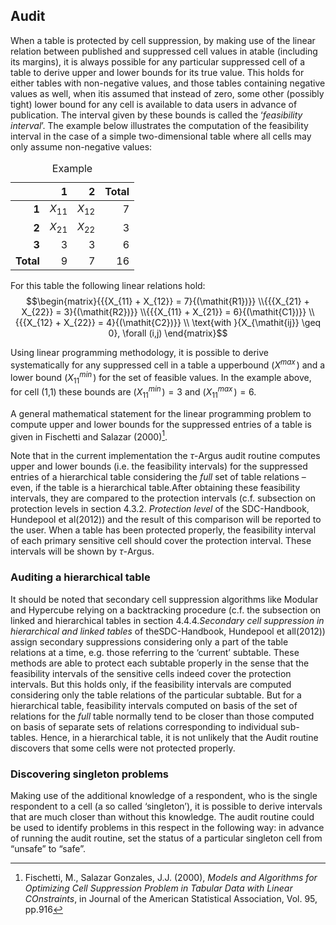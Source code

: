 ## Audit

When a table is protected by cell suppression, by making use of the linear relation between published and suppressed cell values in atable (including its margins), it is always possible for any particular suppressed cell of a table to derive upper and lower bounds for its true value. This holds for either tables with non-negative values, and those tables containing negative values as well, when itis assumed that instead of zero, some other (possibly tight) lower bound for any cell is available to data users in advance of publication. The interval given by these bounds is called the '*feasibility interval*'. The example below illustrates the computation of the feasibility interval in the case of a simple two-dimensional table where all cells may only assume non-negative values:


|           |     1     |     2     |   Total |
|----------:|----------:|----------:|--------:|
| **1**     |  $X_{11}$ |  $X_{12}$ |   7     |
| **2**     |  $X_{21}$ |  $X_{22}$ |   3     |
| **3**     |     3     |     3     |   6     |
| **Total** |     9     |     7     |   16    |

: Example

For this table the following linear relations hold:
$$\begin{matrix}{{{X_{11} + X_{12}} = 7}{(\mathit{R1})}} \\{{{X_{21} + X_{22}} = 3}{(\mathit{R2})}} \\{{{X_{11} + X_{21}} = 6}{(\mathit{C1})}} \\{{{X_{12} + X_{22}} = 4}{(\mathit{C2})}} \\ \text{with }{X_{\mathit{ij}} \geq 0}, \forall (i,j) \end{matrix}$$

Using linear programming methodology, it is possible to derive systematically for any suppressed cell in a table a upperbound 
$(X^{\mathit{\max}})$ and a lower bound $(X_{11}^{\mathit{\min}})$ for the set of feasible values. In the example above, for cell (1,1) these bounds are $(X_{11}^{\mathit{\min}}) = 3$ and $(X_{11}^{\mathit{\max}}) = 6$.

A general mathematical statement for the linear programming problem to compute upper and lower bounds for the suppressed entries of a table is given in Fischetti and Salazar (2000)[^15].

[^15]: Fischetti, M., Salazar Gonzales, J.J. (2000), *Models and Algorithms for Optimizing Cell Suppression Problem in Tabular Data with Linear COnstraints*, in Journal of the American Statistical Association, Vol. 95, pp.916

Note that in the current implementation the $\tau$-Argus audit routine computes upper and lower bounds (i.e. the feasibility intervals) for the suppressed entries of a hierarchical table considering the *full* set of table relations -- even, if the table is a hierarchical table.After obtaining these feasibility intervals, they are compared to the protection intervals (c.f. subsection on protection levels in section 4.3.2. *Protection level* of the SDC-Handbook, Hundepool et al(2012)) and the result of this comparison will be reported to the user. When a table has been protected properly, the feasibility interval of each primary sensitive cell should cover the protection interval. These intervals will be shown by $\tau$-Argus.

### Auditing a hierarchical table

It should be noted that secondary cell suppression algorithms like Modular and Hypercube relying on a backtracking procedure (c.f. the subsection on linked and hierarchical tables in section 4.4.4.*Secondary cell suppression in hierarchical and linked tables* of theSDC-Handbook, Hundepool et all(2012)) assign secondary suppressions considering only a part of the table relations at a time, e.g. those referring to the 'current' subtable. These methods are able to protect each subtable properly in the sense that the feasibility intervals of the sensitive cells indeed cover the protection intervals. But this holds only, if the feasibility intervals are computed considering only the table relations of the particular subtable. But for a hierarchical table, feasibility intervals computed on basis of the set of relations for the *full* table normally tend to be closer than those computed on basis of separate sets of relations corresponding to individual sub-tables. Hence, in a hierarchical table, it is not unlikely that the Audit routine discovers that some cells were not protected properly.

### Discovering singleton problems

Making use of the additional knowledge of a respondent, who is the single respondent to a cell (a so called 'singleton'), it is possible to derive intervals that are much closer than without this knowledge. The audit routine could be used to identify problems in this respect in the following way: in advance of running the audit routine, set the status of a particular singleton cell from "unsafe" to "safe".

